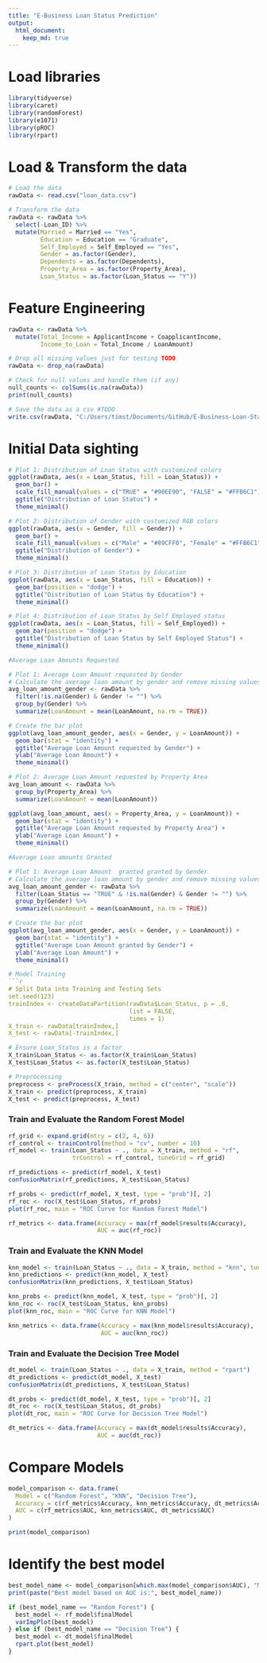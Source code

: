 ```yaml
---
title: "E-Business Loan Status Prediction"
output: 
  html_document:
    keep_md: true
---
```


# Load libraries
```r
library(tidyverse)
library(caret)
library(randomForest)
library(e1071)
library(pROC)
library(rpart)
```

# Load & Transform the data
```r
# Load the data
rawData <- read.csv("loan_data.csv")

# Transform the data
rawData <- rawData %>%
  select(-Loan_ID) %>%
  mutate(Married = Married == "Yes",
         Education = Education == "Graduate",
         Self_Employed = Self_Employed == "Yes",
         Gender = as.factor(Gender),
         Dependents = as.factor(Dependents),
         Property_Area = as.factor(Property_Area),
         Loan_Status = as.factor(Loan_Status == "Y"))
```

# Feature Engineering
```r
rawData <- rawData %>%
  mutate(Total_Income = ApplicantIncome + CoapplicantIncome,
         Income_to_Loan = Total_Income / LoanAmount)

# Drop all missing values just for testing TODO
rawData <- drop_na(rawData)

# Check for null values and handle them (if any)
null_counts <- colSums(is.na(rawData))
print(null_counts)
```


```r
# Save the data as a csv #TODO
write.csv(rawData, "C:/Users/timst/Documents/GitHub/E-Business-Loan-Status-Prediction/rawData.csv")
```

# Initial Data sighting
```r
# Plot 1: Distribution of Loan Status with customized colors
ggplot(rawData, aes(x = Loan_Status, fill = Loan_Status)) +
  geom_bar() +
  scale_fill_manual(values = c("TRUE" = "#90EE90", "FALSE" = "#FFB6C1")) +
  ggtitle("Distribution of Loan Status") +
  theme_minimal()

# Plot 2: Distribution of Gender with customized RGB colors
ggplot(rawData, aes(x = Gender, fill = Gender)) +
  geom_bar() +
  scale_fill_manual(values = c("Male" = "#89CFF0", "Female" = "#FFB6C1")) +
  ggtitle("Distribution of Gender") +
  theme_minimal()

# Plot 3: Distribution of Loan Status by Education
ggplot(rawData, aes(x = Loan_Status, fill = Education)) +
  geom_bar(position = "dodge") +
  ggtitle("Distribution of Loan Status by Education") +
  theme_minimal()

# Plot 4: Distribution of Loan Status by Self Employed status
ggplot(rawData, aes(x = Loan_Status, fill = Self_Employed)) +
  geom_bar(position = "dodge") +
  ggtitle("Distribution of Loan Status by Self Employed Status") +
  theme_minimal()

#Average Loan Amounts Requested

# Plot 1: Average Loan Amount requested by Gender
# Calculate the average loan amount by gender and remove missing values
avg_loan_amount_gender <- rawData %>%
  filter(!is.na(Gender) & Gender != "") %>%
  group_by(Gender) %>%
  summarize(LoanAmount = mean(LoanAmount, na.rm = TRUE))

# Create the bar plot
ggplot(avg_loan_amount_gender, aes(x = Gender, y = LoanAmount)) +
  geom_bar(stat = "identity") +
  ggtitle("Average Loan Amount requested by Gender") +
  ylab("Average Loan Amount") +
  theme_minimal()

# Plot 2: Average Loan Amount requested by Property Area
avg_loan_amount <- rawData %>%
  group_by(Property_Area) %>%
  summarize(LoanAmount = mean(LoanAmount))

ggplot(avg_loan_amount, aes(x = Property_Area, y = LoanAmount)) +
  geom_bar(stat = "identity") +
  ggtitle("Average Loan Amount requested by Property Area") +
  ylab("Average Loan Amount") +
  theme_minimal()

#Average Loan amounts Granted

# Plot 1: Average Loan Amount  granted granted by Gender
# Calculate the average loan amount by gender and remove missing values
avg_loan_amount_gender <- rawData %>%
  filter(Loan_Status == "TRUE" & !is.na(Gender) & Gender != "") %>%
  group_by(Gender) %>%
  summarize(LoanAmount = mean(LoanAmount, na.rm = TRUE))

# Create the bar plot
ggplot(avg_loan_amount_gender, aes(x = Gender, y = LoanAmount)) +
  geom_bar(stat = "identity") +
  ggtitle("Average Loan Amount granted by Gender") +
  ylab("Average Loan Amount") +
  theme_minimal()

# Model Training
```r
# Split Data into Training and Testing Sets
set.seed(123)
trainIndex <- createDataPartition(rawData$Loan_Status, p = .8, 
                                  list = FALSE, 
                                  times = 1)
X_train <- rawData[trainIndex,]
X_test <- rawData[-trainIndex,]
```

```r
# Ensure Loan_Status is a factor
X_train$Loan_Status <- as.factor(X_train$Loan_Status)
X_test$Loan_Status <- as.factor(X_test$Loan_Status)
```

```r
# Preprocessing
preprocess <- preProcess(X_train, method = c("center", "scale"))
X_train <- predict(preprocess, X_train)
X_test <- predict(preprocess, X_test)
```

### Train and Evaluate the Random Forest Model
```r
rf_grid <- expand.grid(mtry = c(2, 4, 6))
rf_control <- trainControl(method = "cv", number = 10)
rf_model <- train(Loan_Status ~ ., data = X_train, method = "rf", 
                  trControl = rf_control, tuneGrid = rf_grid)

rf_predictions <- predict(rf_model, X_test)
confusionMatrix(rf_predictions, X_test$Loan_Status)

rf_probs <- predict(rf_model, X_test, type = "prob")[, 2]
rf_roc <- roc(X_test$Loan_Status, rf_probs)
plot(rf_roc, main = "ROC Curve for Random Forest Model")

rf_metrics <- data.frame(Accuracy = max(rf_model$results$Accuracy), 
                         AUC = auc(rf_roc))
```

### Train and Evaluate the KNN Model
```r
knn_model <- train(Loan_Status ~ ., data = X_train, method = "knn", tuneLength = 5)
knn_predictions <- predict(knn_model, X_test)
confusionMatrix(knn_predictions, X_test$Loan_Status)

knn_probs <- predict(knn_model, X_test, type = "prob")[, 2]
knn_roc <- roc(X_test$Loan_Status, knn_probs)
plot(knn_roc, main = "ROC Curve for KNN Model")

knn_metrics <- data.frame(Accuracy = max(knn_model$results$Accuracy), 
                          AUC = auc(knn_roc))
```

### Train and Evaluate the Decision Tree Model
```r
dt_model <- train(Loan_Status ~ ., data = X_train, method = "rpart")
dt_predictions <- predict(dt_model, X_test)
confusionMatrix(dt_predictions, X_test$Loan_Status)

dt_probs <- predict(dt_model, X_test, type = "prob")[, 2]
dt_roc <- roc(X_test$Loan_Status, dt_probs)
plot(dt_roc, main = "ROC Curve for Decision Tree Model")

dt_metrics <- data.frame(Accuracy = max(dt_model$results$Accuracy), 
                         AUC = auc(dt_roc))
```

# Compare Models
```r
model_comparison <- data.frame(
  Model = c("Random Forest", "KNN", "Decision Tree"),
  Accuracy = c(rf_metrics$Accuracy, knn_metrics$Accuracy, dt_metrics$Accuracy),
  AUC = c(rf_metrics$AUC, knn_metrics$AUC, dt_metrics$AUC)
)

print(model_comparison)
```

# Identify the best model
```r
best_model_name <- model_comparison[which.max(model_comparison$AUC), "Model"]
print(paste("Best model based on AUC is:", best_model_name))

if (best_model_name == "Random Forest") {
  best_model <- rf_model$finalModel
  varImpPlot(best_model)
} else if (best_model_name == "Decision Tree") {
  best_model <- dt_model$finalModel
  rpart.plot(best_model)
}
```
